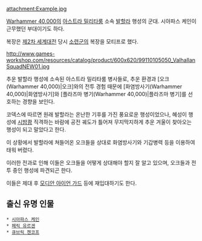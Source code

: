 {{{+1 '''Valhallan Ice Warriors'''}}}

attachment:Example.jpg

[[Warhammer 40,000]]의 [[아스트라 밀리타룸]] 소속 [[발할라]] 행성의 군대. 시아파스 케인이 근무했던 부대이기도 하다.

복장은 [[제2차 세계대전]] 당시 [[소련군]]의 복장을 모티프로 했다.

http://www.games-workshop.com/resources/catalog/product/600x620/99110105050_ValhallanSquadNEW01.jpg

추운 발할라 행성에 소속된 아스트라 밀리타룸 병사들로, 추운 환경과 [오크(Warhammer 40,000)|오크]와의 전투 경험 때문에 [화염방사기(Warhammer 40,000)|화염방사기]와 [플라즈마 병기(Warhammer 40,000)|플라즈마 병기]를 선호하는 경향을 보인다.

코덱스에 따르면 원래 발할라는 온난한 기후를 가진 풍요로운 행성이었으나, 혜성이 행성에 [[시밤쾅]] 직격하는 바람에 공전 궤도가 틀어져 무지막지하게 추운 겨울이 찾아오는 행성이 되고 말았다고 한다.

이 상황에서 발할라에 쳐들어온 오크들을 상대로 화염방사기와 기갑병력 등을 이용하여 태워 버렸다.

이러한 전과로 인해 이들은 오크들을 어떻게 상대해야 할지 잘 알고 있으며, 오크들과 전투 중인 행성에 파견되곤 한다.

이들은 제대 후 [[모디안 아이언 가드]] 등에 재입대하기도 한다.

== 출신 유명 인물 ==
 * [[시아파스 케인]]
 * [[페릭 유르겐]]
 * [[큐브릭 첸코프]]
